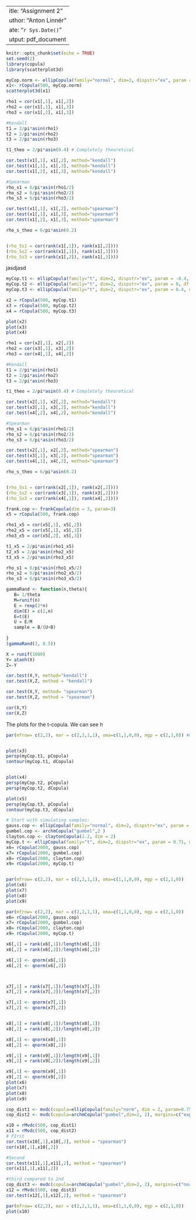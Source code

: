  ---
title: "Assignment 2"
author: "Anton Linnér"
date: "`r Sys.Date()`"
output: pdf_document
---



```r
knitr::opts_chunk$set(echo = TRUE)
set.seed(2) 
library(copula)
library(scatterplot3d)
```
\section{Theoretical questions}



\section{Exercise 2}


```r
myCop.norm <- ellipCopula(family="normal", dim=3, dispstr="ex", param = 0.4)
x1<- rCopula(500, myCop.norm)
scatterplot3d(x1)

rho1 = cor(x1[,1], x1[,2])
rho2 = cor(x1[,1], x1[,3])
rho3 = cor(x1[,2], x1[,3])

#Kendall
t1 = 2/pi*asin(rho1)
t2 = 2/pi*asin(rho2)
t3 = 2/pi*asin(rho3)

t1_theo = 2/pi*asin(0.4) # Completely theoretical

cor.test(x1[,1], x1[,2], method="kendall") 
cor.test(x1[,1], x1[,3], method="kendall")
cor.test(x1[,2], x1[,3], method="kendall")

#Spearman
rho_s1 = 6/pi*asin(rho1/2)
rho_s2 = 6/pi*asin(rho2/2)
rho_s3 = 6/pi*asin(rho3/2)

cor.test(x1[,1], x1[,2], method="spearman") 
cor.test(x1[,1], x1[,3], method="spearman")
cor.test(x1[,2], x1[,3], method="spearman")

rho_s_theo = 6/pi*asin(0.2)


(rho_Ss1 = cor(rank(x1[,1]), rank(x1[,2])))
(rho_Ss2 = cor(rank(x1[,1]), rank(x1[,3])))
(rho_Ss3 = cor(rank(x1[,2]), rank(x1[,3])))

```
jasdjasd
```r
myCop.t1 <- ellipCopula(family="t", dim=2, dispstr="ex", param = -0.4, df = 8)
myCop.t2 <- ellipCopula(family="t", dim=2, dispstr="ex", param = 0, df = 8)
myCop.t3 <- ellipCopula(family="t", dim=2, dispstr="ex", param = 0.4, df = 8)

x2 = rCopula(500, myCop.t1)
x3 = rCopula(500, myCop.t2)
x4 = rCopula(500, myCop.t3)
```



``` r
plot(x2)
plot(x3)
plot(x4)

rho1 = cor(x2[,1], x2[,2])
rho2 = cor(x3[,1], x3[,2])
rho3 = cor(x4[,1], x4[,2])

#Kendall
t1 = 2/pi*asin(rho1)
t2 = 2/pi*asin(rho2)
t3 = 2/pi*asin(rho3)

t1_theo = 2/pi*asin(0.4) # Completely theoretical

cor.test(x2[,1], x2[,2], method="kendall") 
cor.test(x3[,1], x3[,2], method="kendall")
cor.test(x4[,2], x4[,2], method="kendall")

#Spearman
rho_s1 = 6/pi*asin(rho1/2)
rho_s2 = 6/pi*asin(rho2/2)
rho_s3 = 6/pi*asin(rho3/2)

cor.test(x2[,1], x2[,2], method="spearman") 
cor.test(x3[,1], x3[,2], method="spearman")
cor.test(x4[,1], x4[,2], method="spearman")

rho_s_theo = 6/pi*asin(0.2)


(rho_Ss1 = cor(rank(x2[,1]), rank(x2[,2])))
(rho_Ss2 = cor(rank(x3[,1]), rank(x3[,2])))
(rho_Ss3 = cor(rank(x4[,1]), rank(x4[,2])))
```

```r
frank.cop <- frankCopula(dim = 3, param=3)
x5 = rCopula(500, frank.cop)

rho1_x5 = cor(x5[,1], x5[,2])
rho2_x5 = cor(x5[,1], x5[,3])
rho3_x5 = cor(x5[,2], x5[,3])

t1_x5 = 2/pi*asin(rho1_x5)
t2_x5 = 2/pi*asin(rho2_x5)
t3_x5 = 2/pi*asin(rho3_x5)

rho_s1 = 6/pi*asin(rho1_x5/2)
rho_s2 = 6/pi*asin(rho2_x5/2)
rho_s3 = 6/pi*asin(rho3_x5/2)


```

```r
gammaRand <- function(n,theta){
   B= 1/theta
   M=runif(n)
   E = rexp(2*n)
   dim(E) = c(2,n)
   E=t(E)
   U = E/M
   sample = B/(U+B)
  
}
(gammaRand(2, 0.5))

```
```r
X = runif(1000)
Y= atanh(X)
Z=-Y

cor.test(X,Y, method="kendall")
cor.test(X,Z, method = "kendall")

cor.test(X,Y, method= "spearman")
cor.test(X,Z, method = "spearman")

cor(X,Y)
cor(X,Z)
```
The plots for the t-copula. We can see h
```r
par(mfrow= c(2,2), mar = c(2,2,1,1), oma=c(1,1,0,0), mgp = c(2,1,0)) #mfrow = c(1,2) is one row two cols.


plot(x3)
persp(myCop.t1, pCopula)
contour(myCop.t1, dCopula)


plot(x4)
persp(myCop.t2, pCopula)
persp(myCop.t2, dCopula)

plot(x5)
persp(myCop.t3, pCopula)
contour(myCop.t3, dCopula)
```

```r
# Start with simulating samples:
gauss.cop <- ellipCopula(family="normal", dim=2, dispstr="ex", param = 0.7) # Is this gaussian?
gumbel.cop <- archmCopula("gumbel",2 )
clayton.cop <- claytonCopula(2.2, dim = 2)
myCop.t <- ellipCopula(family="t", dim=2, dispstr="ex", param = 0.71, df = 4)
x6= rCopula(2000, gauss.cop)
x7= rCopula(2000, gumbel.cop)
x8= rCopula(2000, clayton.cop)
x9= rCopula(2000, myCop.t)


par(mfrow= c(2,2), mar = c(2,2,1,1), oma=c(1,1,0,0), mgp = c(2,1,0))
plot(x6)
plot(x7)
plot(x8)
plot(x9)

```

```r
par(mfrow= c(2,2), mar = c(2,2,1,1), oma=c(1,1,0,0), mgp = c(2,1,0))
x6= rCopula(2000, gauss.cop)
x7= rCopula(2000, gumbel.cop)
x8= rCopula(2000, clayton.cop)
x9= rCopula(2000, myCop.t)

x6[,1] = rank(x6[,1])/length(x6[,1])
x6[,2] = rank(x6[,2])/length(x6[,2])

x6[,1] <- qnorm(x6[,1])
x6[,2] <- qnorm(x6[,2])



x7[,1] = rank(x7[,1])/length(x7[,1])
x7[,2] = rank(x7[,2])/length(x7[,2])

x7[,1] <- qnorm(x7[,1])
x7[,2] <- qnorm(x7[,2])


x8[,1] = rank(x8[,1])/length(x8[,1])
x8[,2] = rank(x8[,2])/length(x8[,2])

x8[,1] <- qnorm(x8[,1])
x8[,2] <- qnorm(x8[,2])

x9[,1] = rank(x9[,1])/length(x9[,1])
x9[,2] = rank(x9[,2])/length(x9[,2])

x9[,1] <- qnorm(x9[,1])
x9[,2] <- qnorm(x9[,2])
plot(x6)
plot(x7)
plot(x8)
plot(x9)

```


```r
cop_dist1 <- mvdc(copula=ellipCopula(family="norm", dim = 2, param=0.75), margins=c("norm", "exp"), paramMargins = list(list(mean=0,sd=2), list(rate=2))) 
cop_dist2 <- mvdc(copula=archmCopula("gumbel",dim=2, 2), margins=c("exp", "exp"), paramMargins = list(list(rate=4), list(rate=2)))

x10 = rMvdc(500, cop_dist1)
x11 = rMvdc(500, cop_dist2)
# FIrst 
cor.test(x10[,1],x10[,2], method = "spearman")
cor(x10[,1],x10[,2])

#Second
cor.test(x11[,1],x11[,2], method = "spearman")
cor(x11[,1],x11[,2])

#third compared to 2nd
cop_dist3 <- mvdc(copula=archmCopula("gumbel",dim=2, 2), margins=c("norm", "norm"), paramMargins = list(list(mean=0,sd=2), list(mean=0,sd=2)))
x12 = rMvdc(500, cop_dist3)
cor.test(x12[,1],x12[,2], method = "spearman")

```

```r
par(mfrow= c(2,2), mar = c(2,2,1,1), oma=c(1,1,0,0), mgp = c(2,1,0))
plot(x10)
```







